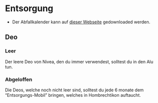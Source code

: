 # Entsorgung 

- Der Abfallkalender kann auf [dieser Webseite](https://www.localcities.ch/de/entsorgung/hombrechtikon/413) gedownloaded werden.

## Deo

### Leer

Der leere Deo von Nivea, den du immer verwendest, solltest du in den Alu tun.

### Abgeloffen

Die Deos, welche noch nicht leer sind, solltest du jede 6 monate dem "Entsorgungs-Mobil" bringen, welches in Hombrechtikon auftaucht.
